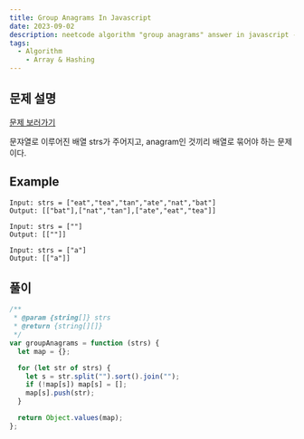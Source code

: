 ```yaml
---
title: Group Anagrams In Javascript
date: 2023-09-02
description: neetcode algorithm "group anagrams" answer in javascript - leetcode 자바스크립트 알고리즘 문제 풀이
tags:
  - Algorithm
    - Array & Hashing
---
```


## 문제 설명

[문제 보러가기](https://leetcode.com/problems/group-anagrams/)

문쟈열로 이루어진 배열 strs가 주어지고, anagram인 것끼리 배열로 묶어야 하는 문제이다.

## Example

```
Input: strs = ["eat","tea","tan","ate","nat","bat"]
Output: [["bat"],["nat","tan"],["ate","eat","tea"]]

Input: strs = [""]
Output: [[""]]

Input: strs = ["a"]
Output: [["a"]]
```

## 풀이

```js
/**
 * @param {string[]} strs
 * @return {string[][]}
 */
var groupAnagrams = function (strs) {
  let map = {};

  for (let str of strs) {
    let s = str.split("").sort().join("");
    if (!map[s]) map[s] = [];
    map[s].push(str);
  }

  return Object.values(map);
};
```
